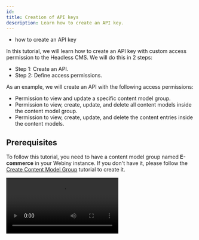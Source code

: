 ```yaml
---
id: 
title: Creation of API keys
description: Learn how to create an API key.
---
```



<Alert type="success" title="WHAT YOU'LL LEARN">

- how to create an API key

</Alert>

In this tutorial, we will learn how to create an API key with custom access permission to the Headless CMS. We will do this in 2 steps:

- Step 1: Create an API.
- Step 2: Define access permissions.

As an example, we will create an API with the following access permissions:

- Permission to view and update a specific content model group.
- Permission to view, create, update, and delete all content models inside the content model group.
- Permission to view, create, update, and delete the content entries inside the content models.

## Prerequisites

To follow this tutorial, you need to have a content model group named **E-commerce** in your Webiny instance. If you don't have it, please follow the [Create Content Model Group](/docs/{version}/user-guides/headless-cms/users/role-creation) tutorial to create it.

<Video src={createAPIKeyVideo} controls={true}/>

## Step 1: Create an API

1. From the **Side Menu**, click **Settings** > **ACCESS MANAGEMENT** > **API Keys**.

2. Click **+ NEW API KEY**.

   ✔️ The form to create a new API key opens.

3. In the **Name** textbox, type **E-commerce CMG API**.

4. In the **Description** textbox, type **API with full access to E-commerce content model group**.


## Step 2: Define Access Permissions

1. Under the **Permissions** section, in the **Content** accordion, click **All locales**.

2. Under the **Permissions** section, click **Headless CMS**.

   ✔️ The **Headless CMS** accordion opens.

3. In the **Access Level** dropdown, click **Custom access**.

4. Under **GRAPHQL API TYPES**, select all the three checkboxes - **Read**, **Manage**, and **Preview**.

5. Under the **CONTENT MODEL GROUPS** section:

   a. In the **Access Scope** dropdown, click **Only specific groups**.

   ✔️ A list of content model groups in the current locale appears.

   b. Select the **E-Commerce** checkbox.

   c. In the **Primary Actions** dropdown, click **Read, write**.

6. Under the **CONTENT MODELS** section:

   a. In the **Access Scope** dropdown, click **All models**.

   b. In the **Primary Actions** dropdown, click **Read, write, delete**.

7. Under the **CONTENT ENTRIES** section:

   a. In the **Access Scope** dropdown, click **All entries**.

   b. In the **Primary Actions** dropdown, click **Read, write, delete**.

8. Under **PUBLISHING ACTIONS**, select **Publish** and **Unpublish** checkboxes.

9. Click **SAVE API KEY**.

   ✔️ The message "API key saved successfully." displays.

   ✔️ The API key is generated and is visible in the **Token** text field.